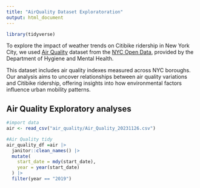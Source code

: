 ```yaml
---
title: "AirQuality Dataset Exploratoration"
output: html_document
---
```

```r
library(tidyverse)
```

To explore the impact of weather trends on Citibike ridership in New York City, we used [Air Quality](https://data.cityofnewyork.us/Environment/Air-Quality/c3uy-2p5r) dataset from the [NYC Open Data](https://opendata.cityofnewyork.us/), provided by the Department of Hygiene and Mental Health. 

This dataset includes air quality indexes measured across NYC boroughs. Our analysis aims to uncover relationships between air quality variations and Citibike ridership, offering insights into how environmental factors influence urban mobility patterns.

## Air Quality Exploratory analyses
```r
#import data
air <- read_csv("air_quality/Air_Quality_20231126.csv") 

#Air Quality tidy
air_quality_df =air |>
  janitor::clean_names() |>
  mutate(
    start_date = mdy(start_date),
    year = year(start_date)
  ) |>
  filter(year == "2019")
```
